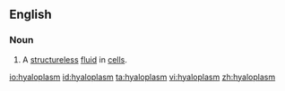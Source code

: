 ==English==

===Noun===
{{en-noun}}

# {{microbiology}} A [[structureless]] [[fluid]] in [[cells]].

[[io:hyaloplasm]]
[[id:hyaloplasm]]
[[ta:hyaloplasm]]
[[vi:hyaloplasm]]
[[zh:hyaloplasm]]